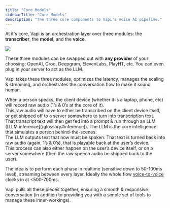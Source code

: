 ```yaml
---
title: "Core Models"
sidebarTitle: "Core Models"
description: "The three core components to Vapi's voice AI pipeline."
---
```


At it's core, Vapi is an orchestration layer over three modules: the **transcriber**, the **model**, and the **voice**.

<Frame>
  <img src="/static/images/quickstart/quickstart-banner.png" />
</Frame>

These three modules can be swapped out with **any provider** of your choosing; OpenAI, Groq, Deepgram, ElevenLabs, PlayHT, etc. You can even plug in your server to act as the LLM.

Vapi takes these three modules, optimizes the latency, manages the scaling & streaming, and orchestrates the conversation flow to make it sound human.

<Steps titleSize="h3">
  <Step title="Listen (intake raw audio)">
    <div>
      When a person speaks, the client device (whether it is a laptop, phone,
      etc) will record raw audio (1’s & 0’s at the core of it).
    </div>
    <div>
      This raw audio will have to either be transcribed on the client device
      itself, or get shipped off to a server somewhere to turn into
      transcription text.
    </div>
  </Step>
  <Step title="Run an LLM">
    <div>
      That transcript text will then get fed into a prompt & run through an LLM
      ([LLM inference](/glossary#inference)). The LLM is the core intelligence
      that simulates a person behind-the-scenes.
    </div>
  </Step>
  <Step title="Speak (text → raw audio)">
    <div>
      The LLM outputs text that now must be spoken. That text is turned back
      into raw audio (again, 1’s & 0’s), that is playable back at the user’s
      device.
    </div>
    <div>
      This process can also either happen on the user’s device itself, or on a
      server somewhere (then the raw speech audio be shipped back to the user).
    </div>
  </Step>
</Steps>

<Info>The idea is to perform each phase in realtime (sensitive down to 50-100ms level), streaming between every layer. Ideally the whole flow [voice-to-voice](/glossary#voice-to-voice) clocks in at \<500-700ms.</Info>

Vapi pulls all these pieces together, ensuring a smooth & responsive conversation (in addition to providing you with a simple set of tools to manage these inner-workings).
